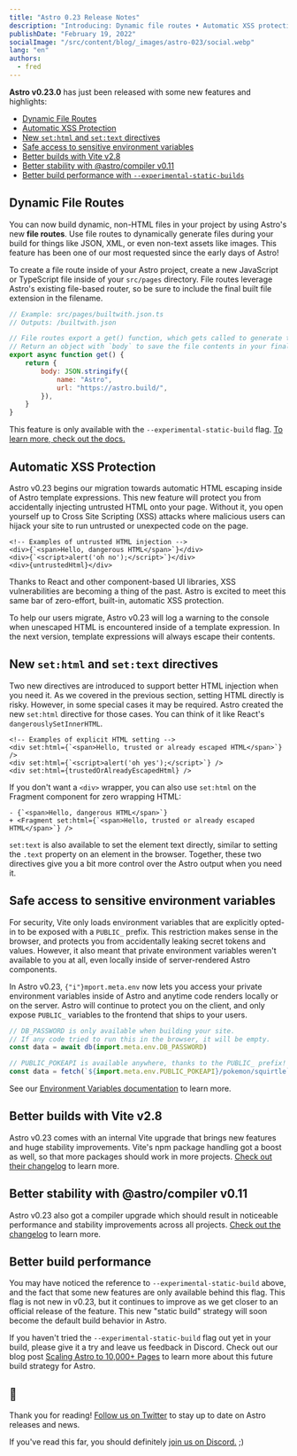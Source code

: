 ```yaml
---
title: "Astro 0.23 Release Notes"
description: "Introducing: Dynamic file routes • Automatic XSS protection • two new component directives • vite 2.8 • and more!"
publishDate: "February 19, 2022"
socialImage: "/src/content/blog/_images/astro-023/social.webp"
lang: "en"
authors:
  - fred
---
```


**Astro v0.23.0** has just been released with some new features and highlights:

- [Dynamic File Routes](#dynamic-file-routes)
- [Automatic XSS Protection](#automatic-xss-protection)
- [New `set:html` and `set:text` directives](#new-sethtml-and-settext-directives)
- [Safe access to sensitive environment variables](#safe-access-to-sensitive-environment-variables)
- [Better builds with Vite v2.8](#better-builds-with-vite-v28)
- [Better stability with @astro/compiler v0.11](#better-stability-with-astrocompiler-v011)
- [Better build performance with `--experimental-static-builds`](#better-build-performance)

## Dynamic File Routes

You can now build dynamic, non-HTML files in your project by using Astro's new **file routes**. Use file routes to dynamically generate files during your build for things like JSON, XML, or even non-text assets like images. This feature has been one of our most requested since the early days of Astro!

To create a file route inside of your Astro project, create a new JavaScript or TypeScript file inside of your `src/pages` directory. File routes leverage Astro's existing file-based router, so be sure to include the final built file extension in the filename.

```js
// Example: src/pages/builtwith.json.ts
// Outputs: /builtwith.json

// File routes export a get() function, which gets called to generate the file.
// Return an object with `body` to save the file contents in your final build.
export async function get() {
	return {
		body: JSON.stringify({
			name: "Astro",
			url: "https://astro.build/",
		}),
	}
}
```

This feature is only available with the `--experimental-static-build` flag. [To learn more, check out the docs.](https://docs.astro.build/en/core-concepts/astro-pages/#non-html-pages)

## Automatic XSS Protection

Astro v0.23 begins our migration towards automatic HTML escaping inside of Astro template expressions. This new feature will protect you from accidentally injecting untrusted HTML onto your page. Without it, you open yourself up to Cross Site Scripting (XSS) attacks where malicious users can hijack your site to run untrusted or unexpected code on the page.

```astro
<!-- Examples of untrusted HTML injection -->
<div>{`<span>Hello, dangerous HTML</span>`}</div>
<div>{`<script>alert('oh no');</script>`}</div>
<div>{untrustedHtml}</div>
```

Thanks to React and other component-based UI libraries, XSS vulnerabilities are becoming a thing of the past. Astro is excited to meet this same bar of zero-effort, built-in, automatic XSS protection.

To help our users migrate, Astro v0.23 will log a warning to the console when unescaped HTML is encountered inside of a template expression. In the next version, template expressions will always escape their contents.

## New `set:html` and `set:text` directives

Two new directives are introduced to support better HTML injection when you need it. As we covered in the previous section, setting HTML directly is risky. However, in some special cases it may be required. Astro created the new `set:html` directive for those cases. You can think of it like React's `dangerouslySetInnerHTML`.

```astro
<!-- Examples of explicit HTML setting -->
<div set:html={`<span>Hello, trusted or already escaped HTML</span>`} />
<div set:html={`<script>alert('oh yes');</script>`} />
<div set:html={trustedOrAlreadyEscapedHtml} />
```

If you don't want a `<div>` wrapper, you can also use `set:html` on the Fragment component for zero wrapping HTML:

```
- {`<span>Hello, dangerous HTML</span>`}
+ <Fragment set:html={`<span>Hello, trusted or already escaped HTML</span>`} />
```

`set:text` is also available to set the element text directly, similar to setting the `.text` property on an element in the browser. Together, these two directives give you a bit more control over the Astro output when you need it.

## Safe access to sensitive environment variables

For security, Vite only loads environment variables that are explicitly opted-in to be exposed with a `PUBLIC_` prefix. This restriction makes sense in the browser, and protects you from accidentally leaking secret tokens and values. However, it also meant that private environment variables weren't available to you at all, even locally inside of server-rendered Astro components.

<p>
	In Astro v0.23, <code>{"i"}mport&#46;meta&#46;env</code> now lets you access your private
	environment variables inside of Astro and anytime code renders locally or on the server. Astro
	will continue to protect you on the client, and only expose <code>PUBLIC_</code> variables to the
	frontend that ships to your users.
</p>

```js
// DB_PASSWORD is only available when building your site.
// If any code tried to run this in the browser, it will be empty.
const data = await db(import.meta.env.DB_PASSWORD)

// PUBLIC_POKEAPI is available anywhere, thanks to the PUBLIC_ prefix!
const data = fetch(`${import.meta.env.PUBLIC_POKEAPI}/pokemon/squirtle`)
```

See our [Environment Variables documentation](https://docs.astro.build/en/guides/environment-variables/) to learn more.

## Better builds with Vite v2.8

Astro v0.23 comes with an internal Vite upgrade that brings new features and huge stability improvements. Vite's npm package handling got a boost as well, so that more packages should work in more projects. [Check out their changelog](https://github.com/vitejs/vite/blob/main/packages/vite/CHANGELOG.md) to learn more.

## Better stability with @astro/compiler v0.11

Astro v0.23 also got a compiler upgrade which should result in noticeable performance and stability improvements across all projects. [Check out the changelog](https://github.com/withastro/compiler/releases) to learn more.

## Better build performance

You may have noticed the reference to `--experimental-static-build` above, and the fact that some new features are only available behind this flag. This flag is not new in v0.23, but it continues to improve as we get closer to an official release of the feature. This new "static build" strategy will soon become the default build behavior in Astro.

If you haven't tried the `--experimental-static-build` flag out yet in your build, please give it a try and leave us feedback in Discord. Check out our blog post [Scaling Astro to 10,000+ Pages](/blog/experimental-static-build) to learn more about this future build strategy for Astro.

## 👋

Thank you for reading! [Follow us on Twitter](https://twitter.com/astrodotbuild) to stay up to date on Astro releases and news.

If you've read this far, you should definitely [join us on Discord.](https://astro.build/chat) ;)
